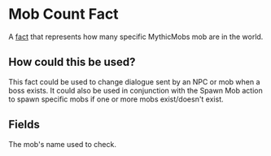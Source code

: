 
# Mob Count Fact

A [fact](/docs/facts) that represents how many specific MythicMobs mob are in the world.

<ReadonlyFactInfo />

## How could this be used?

This fact could be used to change dialogue sent by an NPC or mob when a boss exists. It could also be used in conjunction with the Spawn Mob action to spawn specific mobs if one or more mobs exist/doesn't exist.

## Fields

<FactsField />

<EntryField name="MobName" required>
    The mob's name used to check.
</EntryField>
